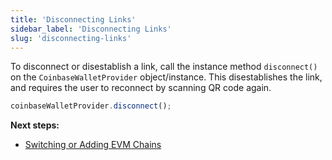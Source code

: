 ```yaml
---
title: 'Disconnecting Links'
sidebar_label: 'Disconnecting Links'
slug: 'disconnecting-links'
---
```



To disconnect or disestablish a link, call the instance method `disconnect()` on the `CoinbaseWalletProvider` object/instance. This disestablishes the link, and requires the user to reconnect by scanning QR code again.

```typescript
coinbaseWalletProvider.disconnect();
```

**Next steps:**

- [Switching or Adding EVM Chains](./switching-chains.mdx)

<FeedbackWidget />
